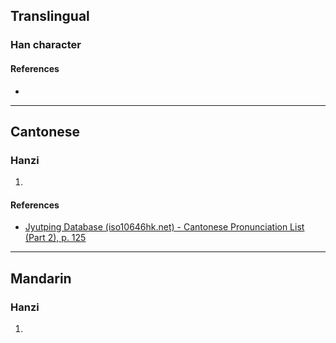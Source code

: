 {{character info}}
==Translingual==

===Han character===
{{Han char|rn=75|rad=木|as=04|sn=8|four=42950|canj=DQ|ids=⿰木手}}

====References====
* {{Han ref|kx=0514.100|dkj=14515|hdz=21170.100|uh=677D|ud=26493|bh=CCE4|bd=52452}}

----

==Cantonese==

===Hanzi===
{{yue-hanzi|jyut=[[cau2]]|y=chau2}}

# {{rfdef|yue|sort=木04}}

====References====
* [http://www.iso10646hk.net/jp/document/download.jsp Jyutping Database (iso10646hk.net) - Cantonese Pronunciation List (Part 2), p. 125]

----

==Mandarin==

===Hanzi===
{{cmn-hanzi|pin=[[chǒu]] ([[chou3]])|wg=ch'ou<sup>3</sup>}}

# {{rfdef|cmn|sort=木04}}